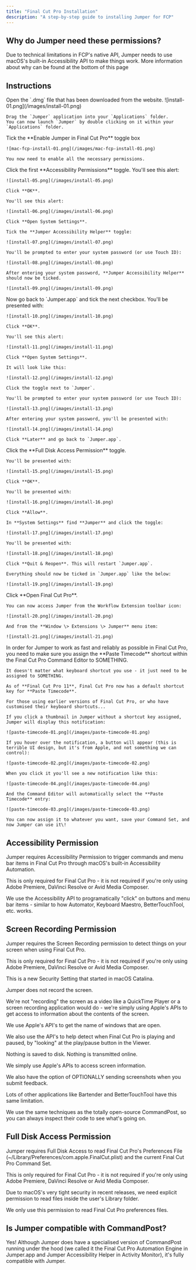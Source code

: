 ```yaml
---
title: "Final Cut Pro Installation"
description: "A step-by-step guide to installing Jumper for FCP"
---
```


## Why do Jumper need these permissions?

Due to technical limitations in FCP's native API, Jumper needs to use macOS's built-in Accessibility API to make things work. More information about why can be found at the bottom of this page

## Instructions

<Steps>
  <Step title="Install Jumper from the dmg">
    Open the `.dmg` file that has been downloaded from the website.
    ![install-01.png](/images/install-01.png)

    Drag the `Jumper` application into your `Applications` folder.
    You can now launch `Jumper` by double clicking on it within your `Applications` folder.
  </Step>
  <Step title="Enable Jumper for Final Cut Pro">
    Tick the **Enable Jumper in Final Cut Pro** toggle box

    ![mac-fcp-install-01.png](/images/mac-fcp-install-01.png)

    You now need to enable all the necessary permissions.
  </Step>
  <Step title="Enable Accessibility Permission">
    Click the first **Accessibility Permissions** toggle.
    You'll see this alert:

    ![install-05.png](/images/install-05.png)

    Click **OK**.

    You'll see this alert:

    ![install-06.png](/images/install-06.png)

    Click **Open System Settings**.

    Tick the **Jumper Accessibility Helper** toggle:

    ![install-07.png](/images/install-07.png)

    You'll be prompted to enter your system password (or use Touch ID):

    ![install-08.png](/images/install-08.png)

    After entering your system password, **Jumper Accessibility Helper** should now be ticked.

    ![install-09.png](/images/install-09.png)
  </Step>
  <Step title="Enable Screen Recording Permission">
    Now go back to `Jumper.app` and tick the next checkbox. You'll be presented with:

    ![install-10.png](/images/install-10.png)

    Click **OK**.

    You'll see this alert:

    ![install-11.png](/images/install-11.png)

    Click **Open System Settings**.

    It will look like this:

    ![install-12.png](/images/install-12.png)

    Click the toggle next to `Jumper`.

    You'll be prompted to enter your system password (or use Touch ID):

    ![install-13.png](/images/install-13.png)

    After entering your system password, you'll be presented with:

    ![install-14.png](/images/install-14.png)

    Click **Later** and go back to `Jumper.app`.
  </Step>
  <Step title="Enable Full Disk Access Permission">
    Click the **Full Disk Access Permission** toggle.

    You'll be presented with:

    ![install-15.png](/images/install-15.png)

    Click **OK**.

    You'll be presented with:

    ![install-16.png](/images/install-16.png)

    Click **Allow**.

    In **System Settings** find **Jumper** and click the toggle:

    ![install-17.png](/images/install-17.png)

    You'll be presented with:

    ![install-18.png](/images/install-18.png)

    Click **Quit & Reopen**. This will restart `Jumper.app`.

    Everything should now be ticked in `Jumper.app` like the below:

    ![install-19.png](/images/install-19.png)
  </Step>
  <Step title="Open Jumper in FCP">
    Click **Open Final Cut Pro**.

    You can now access Jumper from the Workflow Extension toolbar icon:

    ![install-20.png](/images/install-20.png)

    And from the **Window \> Extensions \> Jumper** menu item:

    ![install-21.png](/images/install-21.png)
  </Step>
  <Step title="Assign Paste Timecode shortcut">
    In order for Jumper to work as fast and reliably as possible in Final Cut Pro, you need to make sure you assign the **Paste Timecode** shortcut within the Final Cut Pro Command Editor to SOMETHING.

    It doesn't matter what keyboard shortcut you use - it just need to be assigned to SOMETHING.

    As of **Final Cut Pro 11**, Final Cut Pro now has a default shortcut key for **Paste Timecode**.

    For those using earlier versions of Final Cut Pro, or who have customised their keyboard shortcuts...

    If you click a thumbnail in Jumper without a shortcut key assigned, Jumper will display this notification:

    ![paste-timecode-01.png](/images/paste-timecode-01.png)

    If you hover over the notification, a button will appear (this is terrible UI design, but it's from Apple, and not something we can control):

    ![paste-timecode-02.png](/images/paste-timecode-02.png)

    When you click it you'll see a new notification like this:

    ![paste-timecode-04.png](/images/paste-timecode-04.png)

    And the Command Editor will automatically select the **Paste Timecode** entry:

    ![paste-timecode-03.png](/images/paste-timecode-03.png)

    You can now assign it to whatever you want, save your Command Set, and now Jumper can use it\!
  </Step>
</Steps>

## Accessibility Permission

Jumper requires Accessibility Permission to trigger commands and menu bar items in Final Cut Pro through macOS's built-in Accessibility Automation.

This is only required for Final Cut Pro - it is not required if you're only using Adobe Premiere, DaVinci Resolve or Avid Media Composer.

We use the Accessibility API to programatically "click" on buttons and menu bar items - similar to how Automator, Keyboard Maestro, BetterTouchTool, etc. works.

## Screen Recording Permission

Jumper requires the Screen Recording permission to detect things on your screen when using Final Cut Pro.

This is only required for Final Cut Pro - it is not required if you're only using Adobe Premiere, DaVinci Resolve or Avid Media Composer.

This is a new Security Setting that started in macOS Catalina.

Jumper does not record the screen.

We're not "recording" the screen as a video like a QuickTime Player or a screen recording application would do - we're simply using Apple's APIs to get access to information about the contents of the screen.

We use Apple's API's to get the name of windows that are open.

We also use the API's to help detect when Final Cut Pro is playing and paused, by "looking" at the play/pause button in the Viewer.

Nothing is saved to disk. Nothing is transmitted online.

We simply use Apple's APIs to access screen information.

We also have the option of OPTIONALLY sending screenshots when you submit feedback.

Lots of other applications like Bartender and BetterTouchTool have this same limitation.

We use the same techniques as the totally open-source CommandPost, so you can always inspect their code to see what's going on.

## Full Disk Access Permission

Jumper requires Full Disk Access to read Final Cut Pro's Preferences File (~/Library/Preferences/com.apple.FinalCut.plist) and the current Final Cut Pro Command Set.

This is only required for Final Cut Pro - it is not required if you're only using Adobe Premiere, DaVinci Resolve or Avid Media Composer.

Due to macOS's very tight security in recent releases, we need explicit permission to read files inside the user's Library folder.

We only use this permission to read Final Cut Pro preferences files.

## Is Jumper compatible with CommandPost?

Yes\! Although Jumper does have a specialised version of CommandPost running under the hood (we called it the Final Cut Pro Automation Engine in Jumper.app and Jumper Accessibility Helper in Activity Monitor), it's fully compatible with Jumper.